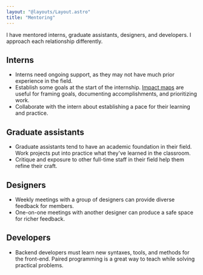 ```yaml
---
layout: "@layouts/Layout.astro"
title: "Mentoring"
---
```


I have mentored interns, graduate assistants, designers, and developers. I approach each relationship differently.

## Interns

- Interns need ongoing support, as they may not have much prior experience in the field.
- Establish some goals at the start of the internship. [Impact maps](/2023-10-31/impact) are useful for framing goals, documenting accomplishments, and prioritizing work.
- Collaborate with the intern about establishing a pace for their learning and practice.

## Graduate assistants

- Graduate assistants tend to have an academic foundation in their field. Work projects put into practice what they've learned in the classroom.
- Critique and exposure to other full-time staff in their field help them refine their craft.

## Designers

- Weekly meetings with a group of designers can provide diverse feedback for members.
- One-on-one meetings with another designer can produce a safe space for richer feedback.

## Developers

- Backend developers must learn new syntaxes, tools, and methods for the front-end. Paired programming is a great way to teach while solving practical problems.
